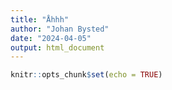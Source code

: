 ```yaml
---
title: "Åhhh"
author: "Johan Bysted"
date: "2024-04-05"
output: html_document
---
```


```r
knitr::opts_chunk$set(echo = TRUE)
```

